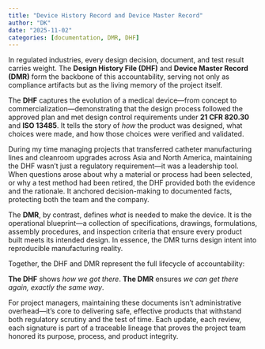 ```yaml
---
title: "Device History Record and Device Master Record"
author: "DK"
date: "2025-11-02"
categories: [documentation, DMR, DHF]
---
```


In regulated industries, every design decision, document, and test result carries weight. The **Design History File (DHF)** and **Device Master Record (DMR)** form the backbone of this accountability, serving not only as compliance artifacts but as the living memory of the project itself.

The **DHF** captures the evolution of a medical device—from concept to commercialization—demonstrating that the design process followed the approved plan and met design control requirements under **21 CFR 820.30** and **ISO 13485**. It tells the story of *how* the product was designed, what choices were made, and how those choices were verified and validated.

During my time managing projects that transferred catheter manufacturing lines and cleanroom upgrades across Asia and North America, maintaining the DHF wasn’t just a regulatory requirement—it was a leadership tool. When questions arose about why a material or process had been selected, or why a test method had been retired, the DHF provided both the evidence and the rationale. It anchored decision-making to documented facts, protecting both the team and the company.

The **DMR**, by contrast, defines *what* is needed to make the device. It is the operational blueprint—a collection of specifications, drawings, formulations, assembly procedures, and inspection criteria that ensure every product built meets its intended design. In essence, the DMR turns design intent into reproducible manufacturing reality.

Together, the DHF and DMR represent the full lifecycle of accountability:

**The DHF** shows *how we got there*.
**The DMR** ensures *we can get there again, exactly the same way*.

For project managers, maintaining these documents isn’t administrative overhead—it’s core to delivering safe, effective products that withstand both regulatory scrutiny and the test of time. Each update, each review, each signature is part of a traceable lineage that proves the project team honored its purpose, process, and product integrity.
